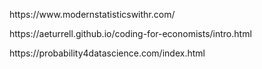 https://www.modernstatisticswithr.com/

https://aeturrell.github.io/coding-for-economists/intro.html

https://probability4datascience.com/index.html